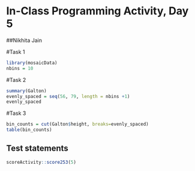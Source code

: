 # In-Class Programming Activity, Day 5

##Nikhita Jain

#Task 1

```r
library(mosaicData)
nbins = 10
```

#Task 2

```r
summary(Galton)
evenly_spaced = seq(56, 79, length = nbins +1)
evenly_spaced
```

#Task 3 

```r
bin_counts = cut(Galton$height, breaks=evenly_spaced)
table(bin_counts)
```




## Test statements

```r
scoreActivity::score253(5)
```